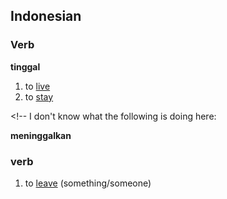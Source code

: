 ==Indonesian==
===Verb===
'''tinggal'''

# to [[live]]
# to [[stay]]

<!-- I don't know what the following is doing here:

'''meninggalkan'''
===verb===

# to [[leave]] (something/someone)